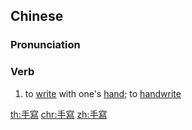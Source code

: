 {{also|手写}}
==Chinese==
{{zh-forms|s=手写}}

===Pronunciation===
{{zh-pron
|m=shǒuxiě
|c=sau2 se2
|cat=v
}}

===Verb===
{{zh-verb}}

# to [[write]] with one's [[hand]]; to [[handwrite]]

[[th:手寫]]
[[chr:手寫]]
[[zh:手寫]]